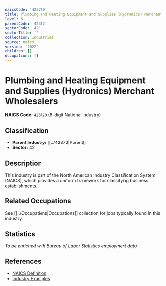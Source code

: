```yaml
---
naicsCode: '423720'
title: Plumbing and Heating Equipment and Supplies (Hydronics) Merchant Wholesalers
level: 6
parentCode: '42372'
sectorCode: '42'
sectorTitle: ''
collection: Industries
source: naics
version: '2022'
children: []
occupations: []
---
```

# Plumbing and Heating Equipment and Supplies (Hydronics) Merchant Wholesalers

**NAICS Code:** `423720` (6-digit National Industry)

## Classification

- **Parent Industry:** [[../42372|Parent]]
- **Sector:** 42

## Description

This industry is part of the North American Industry Classification System (NAICS), which provides a uniform framework for classifying business establishments.

## Related Occupations

See [[../Occupations|Occupations]] collection for jobs typically found in this industry.

## Statistics

*To be enriched with Bureau of Labor Statistics employment data*

## References

- [NAICS Definition](https://www.census.gov/naics/)
- [Industry Examples](https://www.census.gov/naics/2022NAICS/)
